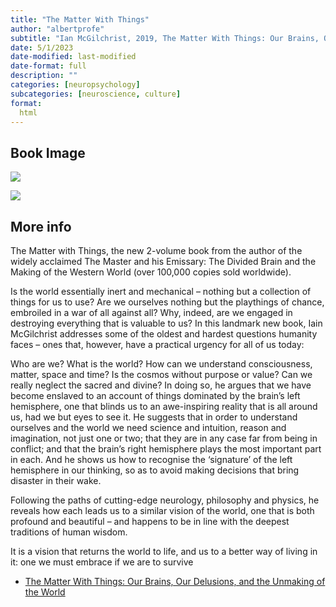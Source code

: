 ```yaml
---
title: "The Matter With Things"
author: "albertprofe"
subtitle: "Ian McGilchrist, 2019, The Matter With Things: Our Brains, Our Delusions, and the Unmaking of the World"
date: 5/1/2023
date-modified: last-modified
date-format: full
description: ""
categories: [neuropsychology]
subcategories: [neuroscience, culture]
format:
  html
---
```


## Book Image

![](/books/TheMatterWithThings.jpeg)

![](/books/TheMatterWithThings2.jpeg)

## More info

The Matter with Things, the new 2-volume book from the author of the widely acclaimed The Master and his Emissary: The Divided Brain and the Making of the Western World (over 100,000 copies sold worldwide).

Is the world essentially inert and mechanical – nothing but a collection of things for us to use?
Are we ourselves nothing but the playthings of chance, embroiled in a war of all against all?
Why, indeed, are we engaged in destroying everything that is valuable to us?
In this landmark new book, Iain McGilchrist addresses some of the oldest and hardest questions humanity faces – ones that, however, have a practical urgency for all of us today:

Who are we?
What is the world?
How can we understand consciousness, matter, space and time?
Is the cosmos without purpose or value?
Can we really neglect the sacred and divine?
In doing so, he argues that we have become enslaved to an account of things dominated by the brain’s left hemisphere, one that blinds us to an awe-inspiring reality that is all around us, had we but eyes to see it. He suggests that in order to understand ourselves and the world we need science and intuition, reason and imagination, not just one or two; that they are in any case far from being in conflict; and that the brain’s right hemisphere plays the most important part in each. And he shows us how to recognise the ‘signature’ of the left hemisphere in our thinking, so as to avoid making decisions that bring disaster in their wake.

Following the paths of cutting-edge neurology, philosophy and physics, he reveals how each leads us to a similar vision of the world, one that is both profound and beautiful – and happens to be in line with the deepest traditions of human wisdom.

It is a vision that returns the world to life, and us to a better way of living in it: one we must embrace if we are to survive

- [The Matter With Things: Our Brains, Our Delusions, and the Unmaking of the World](https://channelmcgilchrist.com/matter-with-things/){.external}
